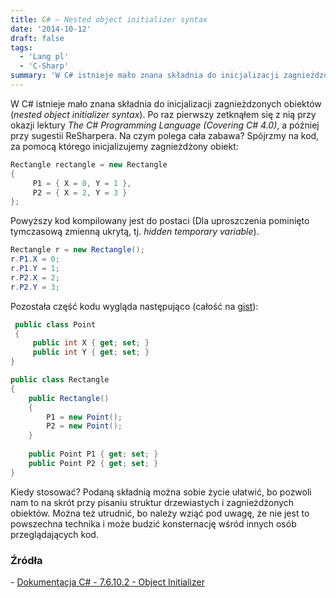 ```yaml
---
title: C# — Nested object initializer syntax
date: '2014-10-12'
draft: false
tags:
  - 'Lang pl'
  - 'C-Sharp'
summary: 'W C# istnieje mało znana składnia do inicjalizacji zagnieżdzonych obiektów (nested object initializer syntax).'
---
```


W C# istnieje mało znana składnia do inicjalizacji zagnieżdzonych obiektów (_nested object initializer syntax_). Po raz pierwszy zetknąłem się z nią przy okazji lektury _The C# Programming Language (Covering C# 4.0)_, a później przy sugestii ReSharpera. Na czym polega cała zabawa? Spójrzmy na kod, za pomocą którego inicjalizujemy zagnieżdżony obiekt: 

```csharp
Rectangle rectangle = new Rectangle
{
     P1 = { X = 0, Y = 1 },
     P2 = { X = 2, Y = 3 }
}; 
```

 Powyższy kod kompilowany jest do postaci (Dla uproszczenia pominięto tymczasową zmienną ukrytą, tj. _hidden temporary variable_).

```csharp
Rectangle r = new Rectangle(); 
r.P1.X = 0;
r.P1.Y = 1;
r.P2.X = 2;
r.P2.Y = 3; 
```

 Pozostała część kodu wygląda następująco (całość na [gist](https://gist.github.com/dariusz-wozniak/3cc70aa649761d6a0076 "gist")): 

```csharp
 public class Point
 {
     public int X { get; set; }
     public int Y { get; set; }
}

public class Rectangle
{
    public Rectangle()
    {
        P1 = new Point();
        P2 = new Point();
    }
    
    public Point P1 { get; set; }
    public Point P2 { get; set; } 
} 
```

 Kiedy stosować? Podaną składnią można sobie życie ułatwić, bo pozwoli nam to na skrót przy pisaniu struktur drzewiastych i zagnieżdżonych obiektów. Można też utrudnić, bo należy wziąć pod uwagę, że nie jest to powszechna technika i może budzić konsternację wśród innych osób przeglądających kod.


### Źródła

\- [Dokumentacja C# - 7.6.10.2 - Object Initializer](http://books.google.pl/books?id=s-IH_x6ytuQC&pg=PT434&lpg=PT434&dq=nested+7.6.10.2&source=bl&ots=ls631RfRfU&sig=v_7KJ_JymXXQklwPtdjQ5lR9hXY&hl=pl&sa=X&ei=kqE6VPeQEZOxabzpgrgI&ved=0CEAQ6AEwBA#v=onepage&q=nested%207.6.10.2&f=false)